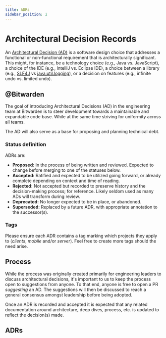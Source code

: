 ```yaml
---
title: ADRs
sidebar_position: 2
---
```



# Architectural Decision Records

An [Architectural Decision (AD)][ad] is a software design choice that addresses a functional or
non-functional requirement that is architecturally significant. This might, for instance, be a
technology choice (e.g., Java vs. JavaScript), a choice of the IDE (e.g., IntelliJ vs. Eclipse IDE),
a choice between a library (e.g., [SLF4J][slf4j] vs [java.util.logging][java.util.logging]), or a
decision on features (e.g., infinite undo vs. limited undo).

## @Bitwarden

The goal of introducing Architectural Decisions (AD) in the engineering team at Bitwarden is to
steer development towards a maintainable and expandable code base. While at the same time striving
for uniformity across all teams.

The AD will also serve as a base for proposing and planning technical debt.

### Status definition

ADRs are:

- **Proposed:** In the process of being written and reviewed. Expected to change before merging to
  one of the statuses below.
- **Accepted:** Ratified and expected to be utilized going forward, or already complete depending on
  context and time of reading.
- **Rejected:** Not accepted but recorded to preserve history and the decision-making process; for
  reference. Likely seldom used as many ADs will transform during review.
- **Deprecated:** No longer expected to be in place, or abandoned.
- **Superseded:** Replaced by a future ADR, with appropriate annotation to the successor(s).

### Tags

Please ensure each ADR contains a tag marking which projects they apply to (_clients_, _mobile_
and/or _server_). Feel free to create more tags should the need arise.

## Process

While the process was originally created primarily for engineering leaders to discuss architectural
decisions, it's important to us to keep the process open to suggestions from anyone. To that end,
anyone is free to open a PR _suggesting_ an AD. The suggestions will then be discussed to reach a
general consensus amongst leadership before being adopted.

Once an ADR is recorded and accepted it is expected that any related documentation around
architecture, deep dives, process, etc. is updated to reflect the decision(s) made.

## ADRs

<DocCardList />

[ad]: https://en.wikipedia.org/wiki/Architectural_decision
[slf4j]: https://www.slf4j.org/
[java.util.logging]:
  https://docs.oracle.com/javase/8/docs/api/java/util/logging/package-summary.html
